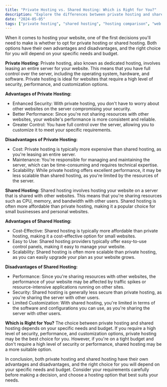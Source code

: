 ```yaml
---
title: "Private Hosting vs. Shared Hosting: Which is Right for You?"
description: "Explore the differences between private hosting and shared hosting to determine which option best suits your needs."
date: "2024-05-05"
tags: ["private hosting", "shared hosting", "hosting comparison", "web hosting"]
---
```


When it comes to hosting your website, one of the first decisions you'll need to make is whether to opt for private hosting or shared hosting. Both options have their own advantages and disadvantages, and the right choice for you will depend on your specific needs and budget.

**Private Hosting:**
Private hosting, also known as dedicated hosting, involves leasing an entire server for your website. This means that you have full control over the server, including the operating system, hardware, and software. Private hosting is ideal for websites that require a high level of security, performance, and customization options.

**Advantages of Private Hosting:**
- Enhanced Security: With private hosting, you don't have to worry about other websites on the server compromising your security.
- Better Performance: Since you're not sharing resources with other websites, your website's performance is more consistent and reliable.
- Greater Control: You have full control over the server, allowing you to customize it to meet your specific requirements.

**Disadvantages of Private Hosting:**
- Cost: Private hosting is typically more expensive than shared hosting, as you're leasing an entire server.
- Maintenance: You're responsible for managing and maintaining the server, which can be time-consuming and requires technical expertise.
- Scalability: While private hosting offers excellent performance, it may be less scalable than shared hosting, as you're limited by the resources of the server.

**Shared Hosting:**
Shared hosting involves hosting your website on a server that is shared with other websites. This means that you're sharing resources such as CPU, memory, and bandwidth with other users. Shared hosting is often more affordable than private hosting, making it a popular choice for small businesses and personal websites.

**Advantages of Shared Hosting:**
- Cost-Effective: Shared hosting is typically more affordable than private hosting, making it a cost-effective option for small websites.
- Easy to Use: Shared hosting providers typically offer easy-to-use control panels, making it easy to manage your website.
- Scalability: Shared hosting is often more scalable than private hosting, as you can easily upgrade your plan as your website grows.

**Disadvantages of Shared Hosting:**
- Performance: Since you're sharing resources with other websites, the performance of your website may be affected by traffic spikes or resource-intensive applications running on other sites.
- Security: Shared hosting is generally less secure than private hosting, as you're sharing the server with other users.
- Limited Customization: With shared hosting, you're limited in terms of the software and configurations you can use, as you're sharing the server with other users.

**Which is Right for You?**
The choice between private hosting and shared hosting depends on your specific needs and budget. If you require a high level of security, performance, and customization options, private hosting may be the best choice for you. However, if you're on a tight budget and don't require a high level of security or performance, shared hosting may be a more suitable option.

In conclusion, both private hosting and shared hosting have their own advantages and disadvantages, and the right choice for you will depend on your specific needs and budget. Consider your requirements carefully before making a decision, and choose a hosting option that best suits your needs.
